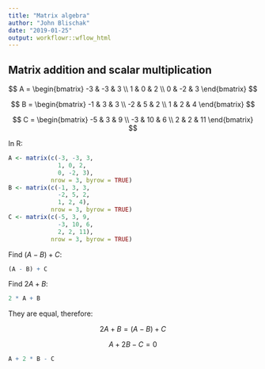 ```yaml
---
title: "Matrix algebra"
author: "John Blischak"
date: "2019-01-25"
output: workflowr::wflow_html
---
```


## Matrix addition and scalar multiplication

$$
A = 
 \begin{bmatrix}
  -3 & -3 & 3 \\
  1 & 0 & 2 \\
  0 & -2 & 3 
 \end{bmatrix}
$$

$$
B = 
 \begin{bmatrix}
  -1 & 3 & 3 \\
  -2 & 5 & 2 \\
  1 & 2 & 4 
 \end{bmatrix} 
$$

$$
C = 
 \begin{bmatrix}
  -5 & 3 & 9 \\
  -3 & 10 & 6 \\
  2 & 2 & 11 
 \end{bmatrix}
$$

In R:

```r
A <- matrix(c(-3, -3, 3,
              1, 0, 2,
              0, -2, 3),
            nrow = 3, byrow = TRUE)
B <- matrix(c(-1, 3, 3,
              -2, 5, 2,
              1, 2, 4),
            nrow = 3, byrow = TRUE)
C <- matrix(c(-5, 3, 9,
              -3, 10, 6,
              2, 2, 11),
            nrow = 3, byrow = TRUE)
```

Find $(A - B) + C$:


```r
(A - B) + C
```

Find $2A + B$:

```r
2 * A + B
```

They are equal, therefore:

$$ 2A + B = (A - B) + C $$

$$ A + 2B -C = 0$$

```r
A + 2 * B - C
```


